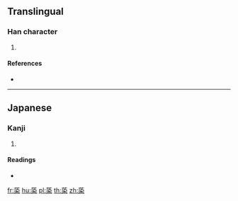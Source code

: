 {{character info/new}}
==Translingual==

===Han character===
{{Han char|rn=140|rad=艸|as=09|sn=15|four=|canj=TEND}}

# {{defn|Han|sort=艸09}}

====References====
* {{Han ref|kx=1047.671|dkj=31535|hdz=53255.071|uh=8485|ud=33925}}

----

==Japanese==

===Kanji===
{{ja-kanji|grade=|rs=艸09}}

# {{defn|lang=ja|sort=艸09}}

====Readings====
* {{ja-readings|on=|kun=[[すくも]] (sukumo)|nanori=}}

[[fr:蒅]]
[[hu:蒅]]
[[pl:蒅]]
[[th:蒅]]
[[zh:蒅]]
